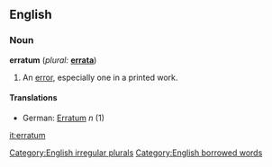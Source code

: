 ==English==

===Noun===
'''erratum''' (''plural:'' '''[[errata]]''')
# An [[error]], especially one in a printed work.

====Translations====
*German: [[Erratum]] ''n'' (1)

[[Category:English irregular plurals]]
[[Category:English borrowed words]]

[[it:erratum]]